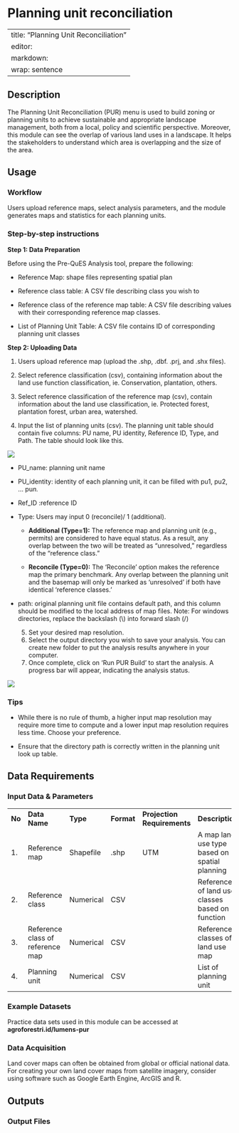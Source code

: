 # Planning unit reconciliation {#sec-reconcile}

---
title: "Planning Unit Reconciliation"
editor: 
  markdown: 
    wrap: sentence
---

## Description

The Planning Unit Reconciliation (PUR) menu is used to build zoning or planning units to achieve sustainable and appropriate landscape management, both from a local, policy and scientific perspective.
Moreover, this module can see the overlap of various land uses in a landscape.
It helps the stakeholders to understand which area is overlapping and the size of the area.

## Usage

### Workflow

Users upload reference maps, select analysis parameters, and the module generates maps and statistics for each planning units.

### Step-by-step instructions

**Step 1: Data Preparation**

Before using the Pre-QuES Analysis tool, prepare the following:

-   Reference Map: shape files representing spatial plan

-   Reference class table: A CSV file describing class you wish to

-   Reference class of the reference map table: A CSV file describing values with their corresponding reference map classes.

-   List of Planning Unit Table: A CSV file contains ID of corresponding planning unit classes

**Step 2: Uploading Data**

1.  Users upload reference map (upload the .shp, .dbf. .prj, and .shx files).

2.  Select reference classification (csv), containing information about the land use function classification, ie.
    Conservation, plantation, others.

3.  Select reference classification of the reference map (csv), contain information about the land use
    classification, ie.
    Protected forest, plantation forest, urban area, watershed.

4.  Input the list of planning units (csv).
    The planning unit table should contain five columns: PU name, PU identity, Reference ID, Type, and Path.
    The table should look like this.

![](images/PUR/PUR-2.png)

-   PU_name: planning unit name

-   PU_identity: identity of each planning unit, it can be filled with pu1, pu2, … pu*n.*

-   Ref_ID :reference ID

-   Type: Users may input 0 (reconcile)/ 1 (additional).

    -   **Additional (Type=1):** The reference map and planning unit (e.g., permits) are considered to have equal status.
        As a result, any overlap between the two will be treated as "unresolved," regardless of the "reference class."

    -   **Reconcile (Type=0):** The 'Reconcile' option makes the reference map the primary benchmark.
        Any overlap between the planning unit and the basemap will only be marked as 'unresolved' if both have identical 'reference classes.'

-   path: original planning unit file contains default path, and this column should be modified to the local address of map files.
    Note: For windows directories, replace the backslash (\\) into forward slash (/)

    5.  Set your desired map resolution.
    6.  Select the output directory you wish to save your analysis. You can create new folder to put the analysis results anywhere in your computer.
    7.  Once complete, click on 'Run PUR Build' to start the analysis. A progress bar will appear, indicating the analysis status.

![](images/PUR/PUR-1.png)

### Tips

-   While there is no rule of thumb, a higher input map resolution may require more time to compute and a lower input map resolution requires less time.
    Choose your preference.

-   Ensure that the directory path is correctly written in the planning unit look up table.

## Data Requirements

### Input Data & Parameters

|  |  |  |  |  |  |
|-------|-------------|------------|------------|------------|------------|
| **No** | **Data Name** | **Type** | **Format** | **Projection Requirements** | **Description** |
| 1\. | Reference map | Shapefile | .shp | UTM | A map land use type based on spatial planning |
| 2\. | Reference class | Numerical | CSV |  | Reference of land use classes based on function |
| 3\. | Reference class of reference map | Numerical | CSV |  | Reference classes of land use map |
| 4\. | Planning unit | Numerical | CSV |  | List of planning unit |

### Example Datasets

Practice data sets used in this module can be accessed at **agroforestri.id/lumens-pur**

### Data Acquisition

Land cover maps can often be obtained from global or official national data.
For creating your own land cover maps from satellite imagery, consider using software such as Google Earth Engine, ArcGIS and R.

## Outputs

### Output Files
